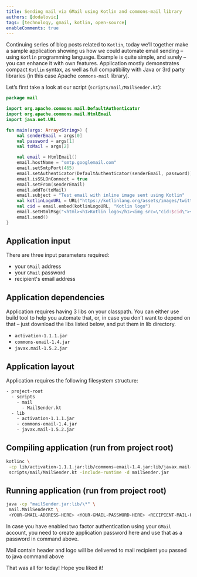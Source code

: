 ```yaml
---
title: Sending mail via GMail using Kotlin and commons-mail library
authors: [dodalovic]
tags: [technology, gmail, kotlin, open-source]
enableComments: true
---
```


Continuing series of blog posts related to `Kotlin`, today we’ll together make a sample application showing us how we could automate
email sending – using `Kotlin` programming language. Example is quite simple, and surely – you can enhance it with own features. Application
mostly demonstrates compact `Kotlin` syntax, as well as full compatibility with Java or 3rd party libraries (in this case Apache `commons-mail` library).

<!--truncate-->

Let’s first take a look at our script (`scripts/mail/MailSender.kt`):

```kotlin
package mail

import org.apache.commons.mail.DefaultAuthenticator
import org.apache.commons.mail.HtmlEmail
import java.net.URL

fun main(args: Array<String>) {
    val senderEmail = args[0]
    val password = args[1]
    val toMail = args[2]

    val email = HtmlEmail()
    email.hostName = "smtp.googlemail.com"
    email.setSmtpPort(465)
    email.setAuthenticator(DefaultAuthenticator(senderEmail, password))
    email.isSSLOnConnect = true
    email.setFrom(senderEmail)
    email.addTo(toMail)
    email.subject = "Test email with inline image sent using Kotlin"
    val kotlinLogoURL = URL("https://kotlinlang.org/assets/images/twitter-card/kotlin_800x320.png")
    val cid = email.embed(kotlinLogoURL, "Kotlin logo")
    email.setHtmlMsg("<html><h1>Kotlin logo</h1><img src=\"cid:$cid\"></html>")
    email.send()
}
```

## Application input

There are three input parameters required:

- your `GMail` address
- your `GMail` password
- recipient's email address

## Application dependencies

Application requires having 3 libs on your classpath. You can either use build tool to help you automate that, or, in case you don’t
want to depend on that – just download the libs listed below, and put them in lib directory.

- `activation-1.1.1.jar`
- `commons-email-1.4.jar`
- `javax.mail-1.5.2.jar`

## Application layout

Application requires the following filesystem structure:

```bash
- project-root
  - scripts
    - mail
      - MailSender.kt
  - lib
    - activation-1.1.1.jar
    - commons-email-1.4.jar
    - javax.mail-1.5.2.jar
```

## Compiling application (run from project root)

```bash
kotlinc \
 -cp lib/activation-1.1.1.jar:lib/commons-email-1.4.jar:lib/javax.mail-1.5.2.jar \
 scripts/mail/MailSender.kt -include-runtime -d mailSender.jar
```

## Running application (run from project root)

```bash
java -cp "mailSender.jar:lib/\*" \
 mail.MailSenderKt \
 <YOUR-GMAIL-ADDRESS-HERE> <YOUR-GMAIL-PASSWORD-HERE> <RECIPIENT-MAIL-HERE>
```

In case you have enabled two factor authentication using your `GMail` account, you need to create application password here and use that as
a password in command above.

Mail contain header and logo will be delivered to mail recipient you passed to java command above

That was all for today! Hope you liked it!
